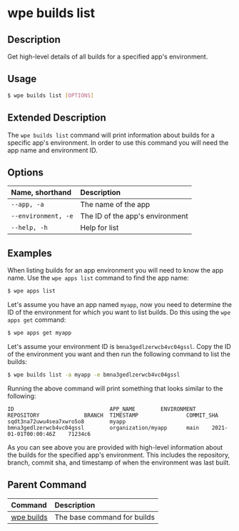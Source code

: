 # wpe builds list

## Description

Get high-level details of all builds for a specified app's environment.

## Usage

```bash
$ wpe builds list [OPTIONS]
```

## Extended Description

The `wpe builds list` command will print information about builds for a specific app's environment. In order to use this command you will need the app name and environment ID.

## Options

| Name, shorthand     | Description                     |
| :------------------ | :------------------------------ |
| `--app, -a`         | The name of the app             |
| `--environment, -e` | The ID of the app's environment |
| `--help, -h`        | Help for list                   |

## Examples

When listing builds for an app environment you will need to know the app name. Use the `wpe apps list` command to find the app name:

```bash
$ wpe apps list
```

Let's assume you have an app named `myapp`, now you need to determine the ID of the environment for which you want to list builds. Do this using the `wpe apps get` command:

```bash
$ wpe apps get myapp
```

Let's assume your environment ID is `bmna3gedlzerwcb4vc04gssl`. Copy the ID of the environment you want and then run the following command to list the builds:

```bash
$ wpe builds list -a myapp -e bmna3gedlzerwcb4vc04gssl
```

Running the above command will print something that looks similar to the following:

```text
ID                              APP_NAME        ENVIRONMENT                     REPOSITORY              BRANCH  TIMESTAMP               COMMIT_SHA
sqdt3na72uwu4sea7xwro5o8        myapp           bmna3gedlzerwcb4vc04gssl        organization/myapp      main    2021-01-01T00:00:46Z    71234c6
```

As you can see above you are provided with high-level information about the builds for the specified app's environment. This includes the repository, branch, commit sha, and timestamp of when the environment was last built.

## Parent Command

| Command                                 | Description                 |
| :-------------------------------------- | :-------------------------- |
| [wpe builds](../builds) | The base command for builds |
